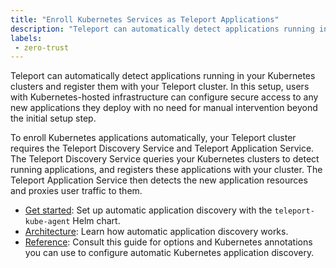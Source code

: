 ```yaml
---
title: "Enroll Kubernetes Services as Teleport Applications"
description: "Teleport can automatically detect applications running in your Kubernetes clusters and register them with Teleport for secure access."
labels:
 - zero-trust
---
```


Teleport can automatically detect applications running in your Kubernetes
clusters and register them with your Teleport cluster. In this setup, users with
Kubernetes-hosted infrastructure can configure secure access to any new
applications they deploy with no need for manual intervention beyond the initial
setup step.

To enroll Kubernetes applications automatically, your Teleport cluster requires
the Teleport Discovery Service and Teleport Application Service. The Teleport
Discovery Service queries your Kubernetes clusters to detect running
applications, and registers these applications with your cluster. The Teleport
Application Service then detects the new application resources and proxies user
traffic to them.

- [Get started](./get-started.mdx): Set up automatic
  application discovery with the `teleport-kube-agent` Helm chart.
- [Architecture](../../../reference/architecture/kubernetes-applications-architecture.mdx): Learn how
  automatic application discovery works.
- [Reference](../../../reference/agent-services/auto-discovery-reference/kubernetes-application-discovery.mdx): Consult this guide
  for options and Kubernetes annotations you can use to configure automatic
  Kubernetes application discovery.
